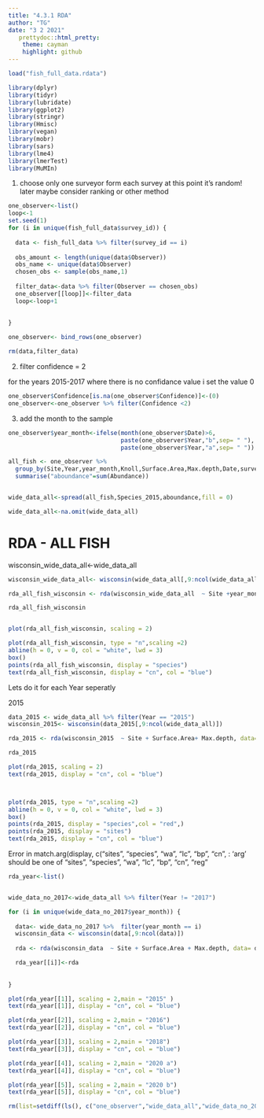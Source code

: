 ```yaml
---
title: "4.3.1 RDA"
author: "TG"
date: "3 2 2021"
   prettydoc::html_pretty:
    theme: cayman
    highlight: github
---
```



```r
load("fish_full_data.rdata")
```

```r
library(dplyr)
library(tidyr)
library(lubridate)
library(ggplot2)
library(stringr)
library(Hmisc)
library(vegan)
library(mobr)
library(sars)
library(lme4)
library(lmerTest)
library(MuMIn)
```

1) choose only one surveyor form each survey
at this point it's random! later maybe consider ranking or other method

```r
one_observer<-list()
loop<-1
set.seed(1)
for (i in unique(fish_full_data$survey_id)) {
  
  data <- fish_full_data %>% filter(survey_id == i)
  
  obs_amount <- length(unique(data$Observer))
  obs_name <- unique(data$Observer)
  chosen_obs <- sample(obs_name,1)  
 
  filter_data<-data %>% filter(Observer == chosen_obs)
  one_observer[[loop]]<-filter_data
  loop<-loop+1
  
  
}

one_observer<- bind_rows(one_observer)

rm(data,filter_data)
```


2) filter confidence = 2

for the years 2015-2017 where there is no confidance value i set the value 0

```r

one_observer$Confidence[is.na(one_observer$Confidence)]<-(0)
one_observer<-one_observer %>% filter(Confidence <2)

```

3) add the month to the sample

```r

one_observer$year_month<-ifelse(month(one_observer$Date)>6,
                                paste(one_observer$Year,"b",sep= " "),
                                paste(one_observer$Year,"a",sep= " "))


```



```r
all_fish <- one_observer %>%
  group_by(Site,Year,year_month,Knoll,Surface.Area,Max.depth,Date,survey_id,Species_2015) %>%
  summarise("aboundance"=sum(Abundance))


wide_data_all<-spread(all_fish,Species_2015,aboundance,fill = 0)

wide_data_all<-na.omit(wide_data_all)
```

# RDA - ALL FISH

wisconsin_wide_data_all<-wide_data_all 

```r


wisconsin_wide_data_all<- wisconsin(wide_data_all[,9:ncol(wide_data_all)])

```


```r
rda_all_fish_wisconsin <- rda(wisconsin_wide_data_all  ~ Site +year_month + Surface.Area, data=wide_data_all)

rda_all_fish_wisconsin


plot(rda_all_fish_wisconsin, scaling = 2)

plot(rda_all_fish_wisconsin, type = "n",scaling =2)
abline(h = 0, v = 0, col = "white", lwd = 3)
box()
points(rda_all_fish_wisconsin, display = "species")
text(rda_all_fish_wisconsin, display = "cn", col = "blue")


```

Lets do it for each Year seperatly

2015

```r
data_2015 <- wide_data_all %>% filter(Year == "2015")
wisconsin_2015<- wisconsin(data_2015[,9:ncol(wide_data_all)])

rda_2015 <- rda(wisconsin_2015  ~ Site + Surface.Area+ Max.depth, data=data_2015)

rda_2015

plot(rda_2015, scaling = 2)
text(rda_2015, display = "cn", col = "blue")



plot(rda_2015, type = "n",scaling =2)
abline(h = 0, v = 0, col = "white", lwd = 3)
box()
points(rda_2015, display = "species",col = "red",)
points(rda_2015, display = "sites")
text(rda_2015, display = "cn", col = "blue")

```
Error in match.arg(display, c("sites", "species", "wa", "lc", "bp", "cn", : 'arg' should be one of “sites”, “species”, “wa”, “lc”, “bp”, “cn”, “reg”

```r
rda_year<-list()


wide_data_no_2017<-wide_data_all %>% filter(Year != "2017")

for (i in unique(wide_data_no_2017$year_month)) {
  
  data<- wide_data_no_2017 %>%  filter(year_month == i)
  wisconsin_data <- wisconsin(data[,9:ncol(data)])
  
  rda <- rda(wisconsin_data  ~ Site + Surface.Area + Max.depth, data= data)

  rda_year[[i]]<-rda
  
  
}

plot(rda_year[[1]], scaling = 2,main = "2015" )
text(rda_year[[1]], display = "cn", col = "blue")

plot(rda_year[[2]], scaling = 2,main = "2016")
text(rda_year[[2]], display = "cn", col = "blue")

plot(rda_year[[3]], scaling = 2,main = "2018")
text(rda_year[[3]], display = "cn", col = "blue")

plot(rda_year[[4]], scaling = 2,main = "2020 a")
text(rda_year[[4]], display = "cn", col = "blue")

plot(rda_year[[5]], scaling = 2,main = "2020 b")
text(rda_year[[5]], display = "cn", col = "blue")
```


```r
rm(list=setdiff(ls(), c("one_observer","wide_data_all","wide_data_no_2017")))
```
